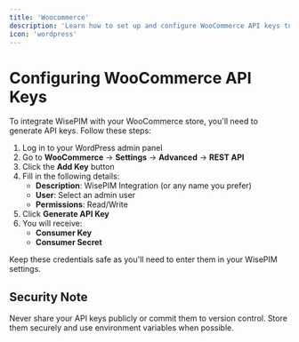 ```yaml
---
title: 'Woocommerce'
description: 'Learn how to set up and configure WooCommerce API keys to integrate your online store with WisePIM'
icon: 'wordpress'
---
```


# Configuring WooCommerce API Keys

To integrate WisePIM with your WooCommerce store, you'll need to generate API keys. Follow these steps:

1. Log in to your WordPress admin panel
2. Go to **WooCommerce** → **Settings** → **Advanced** → **REST API**
3. Click the **Add Key** button
4. Fill in the following details:
   - **Description**: WisePIM Integration (or any name you prefer)
   - **User**: Select an admin user
   - **Permissions**: Read/Write
5. Click **Generate API Key**
6. You will receive:
   - **Consumer Key**
   - **Consumer Secret**

Keep these credentials safe as you'll need to enter them in your WisePIM settings.

## Security Note
Never share your API keys publicly or commit them to version control. Store them securely and use environment variables when possible.
